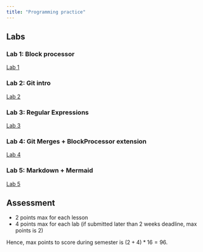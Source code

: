 ```yaml
---
title: "Programming practice"
---
```


## Labs

### Lab 1: Block processor
[Lab 1](./lab1.qmd)

### Lab 2: Git intro
[Lab 2](./lab2.qmd)

### Lab 3: Regular Expressions
[Lab 3](./lab3.qmd)

### Lab 4: Git Merges + BlockProcessor extension
[Lab 4](./lab4.qmd)

### Lab 5: Markdown + Mermaid
[Lab 5](./lab5.qmd)

## Assessment

- 2 points max for each lesson
- 4 points max for each lab (if submitted later than 2 weeks deadline, max points is 2)

Hence, max points to score during semester is $(2+4)*16 = 96$.

